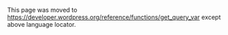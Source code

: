 {{Languages|
{{en|Function Reference/get query var}}
{{it|Riferimento funzioni/get query var}}
{{ja|関数リファレンス/get query var}}
}}

This page was moved to https://developer.wordpress.org/reference/functions/get_query_var except above language locator.

<!--
== Description ==
Retrieve [[WordPress_Query_Vars|public query variable]] in the [[Class_Reference/WP_Query|<tt>WP_Query</tt>]] class of the global $wp_query object.

== Usage ==
%%%<?php get_query_var( $var, $default ) ?>%%%

== Parameters ==
{{Parameter|$var|string|The variable key to retrieve.}}

{{Parameter|$default|mixed|Value to return if the query variable is not set.|optional|empty string}}

== Return Values ==
; (mixed) :
returns $default if var is not set


=== Getting Current Pagination Number ===
<pre>

<?php  $paged = get_query_var( 'paged', 1 );  ?>

<h1>Currently Browsing Page <?php echo (int) $paged; ?></h1>

</pre>

For getting the current pagination number on a [[Creating_a_Static_Front_Page|static front page]] (Page template) you have to use the 'page' query variable:
 
<pre>
<?php  $page = get_query_var( 'page', 1 );  ?>
<h1>Currently Browsing Page <?php echo (int) $page; ?> On a static front page</h1>
</pre>

Note: The query variable 'page' holds the pagenumber for a single paginated Post or Page that includes the <code>&lt;!--nextpage--&gt;</code> Quicktag in the post content.

== Notes ==
<tt>get_query_var()</tt> only retrieves '''public query variables''' that are recognized by <tt>WP_Query</tt>. This means that if you create your own custom URLs with their own query variables, <tt>get_query_var()</tt> '''will not retrieve them''' without some further work (''see below'').

=== Custom Query Vars ===
In order to be able to add and work with your own custom query vars that you append to URLs (eg: "http://mysite.com/some_page/?my_var=foo" - for example using [[Function_Reference/add_query_arg|add_query_arg()]]) you need to add them to the '''public query variables''' available to <tt>WP_Query</tt>. These are built up when <tt>WP_Query</tt> instantiates, but fortunately are passed through a filter [[Plugin_API/Filter_Reference/query_vars|'query_vars']] before they are actually used to populate the <tt>$query_vars</tt> property of <tt>WP_Query</tt>.

So, to expose your new, custom query variable to <tt>WP_Query</tt> hook into the [[Plugin_API/Filter_Reference/query_vars|'query_vars']] filter, add your query variable to the <tt>$vars</tt> array that is passed by the filter, and remember to return the array as the output of your filter function. See below:

<pre>
function add_query_vars_filter( $vars ) {
  $vars[] = "my_var";
  return $vars;
}
add_filter( 'query_vars', 'add_query_vars_filter' );
</pre>

* See <tt>WP_Query::get()</tt>
* Uses global: (<tt>object</tt>) [[Class_Reference/WP_Query|<tt>$wp_query</tt>]]

== Change Log ==
Since: 1.5.0

== Source File ==
<tt>get_query_var()</tt> is located in {{Trac|wp-includes/query.php}}.

== Related ==
See also [https://codex.wordpress.org/Function_Reference/set_query_var set_query_var] for the opposite action.
{{Query Tags}}

{{Tag Footer}}

[[Category:Functions]]

-->